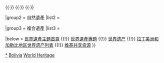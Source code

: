 {{Navbox
|name  = 玻利維亞世界遺產
|title = {{BOL}}[[世界遗产]]
|state = autocollapse
|image = {{location map+ |Bolivia |caption= |places=
<!-- 文化遺產 /-->
             {{location map~ |Bolivia |label=420 |position=left |link=波托西 |mark=Blue 0080ff pog.svg 
                |lat_deg=19 |lat_min=35 |lat_sec=0.996 |lat_dir=S
                |lon_deg=65 |lon_min=45 |lon_sec=11.016 |lon_dir=W
             }}
             {{location map~ |Bolivia |label=529 |position= |link= |mark=Blue 0080ff pog.svg 
                |lat_deg=16 |lat_min=0 |lat_sec=0 |lat_dir=S
                |lon_deg=60 |lon_min=30 |lon_sec=0 |lon_dir=W
             }}
             {{location map~ |Bolivia |label=566 |position= |link=苏克雷 |mark=Blue 0080ff pog.svg 
                |lat_deg=19 |lat_min=2 |lat_sec=35.016 |lat_dir=S
                |lon_deg=65 |lon_min=15 |lon_sec=33.012 |lon_dir=W
             }}
             {{location map~ |Bolivia |label=567 |position= |link=蒂亞瓦納科 |mark=Blue 0080ff pog.svg 
                |lat_deg=16 |lat_min=33 |lat_sec=30 |lat_dir=S
                |lon_deg=68 |lon_min=40 |lon_sec=40.008 |lon_dir=W
             }}
             {{location map~ |Bolivia |label=883 |position= |link= |mark=Blue 0080ff pog.svg 
                |lat_deg=18 |lat_min=10 |lat_sec=0 |lat_dir=S
                |lon_deg=63 |lon_min=49 |lon_sec=0 |lon_dir=W
             }}
<!-- 自然遺產 /-->
             {{location map~ |Bolivia |label=967 |position=left |link=諾爾埃普夫墨爾加多國家公園 |mark=Green 00ff00 pog.svg 
                |lat_deg=14 |lat_min=16 |lat_sec=0.012 |lat_dir=S
                |lon_deg=60 |lon_min=52 |lon_sec=0.012 |lon_dir=W
             }}
         }}

|basestyle  = background:#D1E5F2;
|titlestyle = background-color: #B5D8EF
|belowstyle = font-size:85%;

|group1 = 文化遺產
|list1  = <div>
{{nowrap|{{colortext|420|c=blue}}：[[波托西|波托西城]]}}{{·}}
{{nowrap|{{colortext|529|c=blue}}：{{tsl|en|Jesuit Missions of Chiquitos|奇基托斯耶穌會傳教區}}}}{{nowrap|（共6處）}}{{·}}
{{nowrap|{{colortext|566|c=blue}}：[[苏克雷|蘇克雷歷史名城]]}}{{·}}
{{nowrap|{{colortext|567|c=blue}}：[[蒂亞瓦納科|蒂瓦納科：蒂瓦納科文化的精神和政治中心]]}}{{·}}
{{nowrap|{{colortext|883|c=blue}}：{{tsl|en|El Fuerte de Samaipata|薩邁帕塔堡|薩邁帕塔考古遺址}}}}
</div>

|group2 = 自然遺產
|list2  = <div>
{{nowrap|{{colortext|967|c=limegreen}}：[[諾爾埃普夫墨爾加多國家公園]]}}
</div>

|group3 = 複合遺產
|list3  = 

|below = [[Portal:世界遗产|世界遺產主題首頁]] {{!}} [[WikiProject:世界遗产|世界遺產專題]] {{!}} [[世界遗产]] {{!}} [[拉丁美洲和加勒比地区世界遗产列表]] {{!}} [[:Commons:Category:World Heritage Sites in Bolivia|维基共享资源]]
}}<noinclude>
{{collapsible option}}
[[Category:玻利維亞世界遺產|*]]
[[Category:拉丁美洲和加勒比地區世界遺產模板|Bolivia]]
[[Category:玻利維亞模板|World Heritage]]
</noinclude>